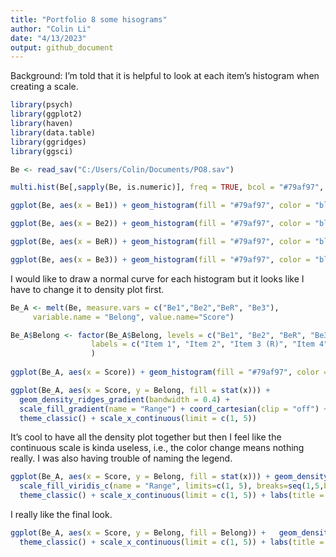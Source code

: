 ```yaml
---
title: "Portfolio 8 some hisograms"
author: "Colin Li"
date: "4/13/2023"
output: github_document
---
```


Background: I'm told that it is helpful to look at each item's histogram when creating a scale. 

```r

library(psych)
library(ggplot2)
library(haven)
library(data.table)
library(ggridges)
library(ggsci)


```

```r

Be <- read_sav("C:/Users/Colin/Documents/PO8.sav")

multi.hist(Be[,sapply(Be, is.numeric)], freq = TRUE, bcol = "#79af97", breaks = 15, main = c("Item 1", "Item 2", "Item 3 (R)", "Item 4"))


```

```r

ggplot(Be, aes(x = Be1)) + geom_histogram(fill = "#79af97", color = "black") + theme_classic() + labs(title = "Item 1") + theme(plot.title = element_text(face = "bold", hjust = 0.5), axis.title.x = element_blank(), axis.title.y = element_blank()) 

ggplot(Be, aes(x = Be2)) + geom_histogram(fill = "#79af97", color = "black") + theme_classic() + labs(title = "Item 2", xlab = "") + theme(plot.title = element_text(face = "bold", hjust = 0.5), axis.title.x = element_blank(), axis.title.y = element_blank()) 

ggplot(Be, aes(x = BeR)) + geom_histogram(fill = "#79af97", color = "black") + theme_classic() + labs(title = "Item 3 (R)", xlab = "") + theme(plot.title = element_text(face = "bold", hjust = 0.5), axis.title.x = element_blank(), axis.title.y = element_blank()) 

ggplot(Be, aes(x = Be3)) + geom_histogram(fill = "#79af97", color = "black") + theme_classic() + labs(title = "Item 4", xlab = "") + theme(plot.title = element_text(face = "bold", hjust = 0.5), axis.title.x = element_blank(), axis.title.y = element_blank()) 


```

I would like to draw a normal curve for each histogram but it looks like I have to change it to density plot first. 

```r


Be_A <- melt(Be, measure.vars = c("Be1","Be2","BeR", "Be3"),
     variable.name = "Belong", value.name="Score")

Be_A$Belong <- factor(Be_A$Belong, levels = c("Be1", "Be2", "BeR", "Be3"),
                  labels = c("Item 1", "Item 2", "Item 3 (R)", "Item 4")
                  )
 
ggplot(Be_A, aes(x = Score)) + geom_histogram(fill = "#79af97", color = "black") + theme_classic() + theme(plot.title = element_text(face = "bold", hjust = 0.5), axis.title.x = element_blank(), axis.title.y = element_blank()) + facet_wrap(~ Belong) + theme(strip.background = element_blank(), strip.text = element_text(size = 10, face = "bold"))

```

```r

ggplot(Be_A, aes(x = Score, y = Belong, fill = stat(x))) +
  geom_density_ridges_gradient(bandwidth = 0.4) +
  scale_fill_gradient(name = "Range") + coord_cartesian(clip = "off") +
  theme_classic() + scale_x_continuous(limit = c(1, 5)) 

```
It's cool to have all the density plot together but then I feel like the continuous scale is kinda useless, i.e., the color change means nothing really. I was also having trouble of naming the legend. 

```r

ggplot(Be_A, aes(x = Score, y = Belong, fill = stat(x))) + geom_density_ridges_gradient(bandwidth = 0.4) +
  scale_fill_viridis_c(name = "Range", limits=c(1, 5), breaks=seq(1,5,by=1))  + coord_cartesian(clip = "off") +
  theme_classic() + scale_x_continuous(limit = c(1, 5)) + labs(title = "Data Distribution of A Short College Belonging Scale") + theme(plot.title = element_text(face = "bold", hjust = 0.5))

```
I really like the final look. 

```r

ggplot(Be_A, aes(x = Score, y = Belong, fill = Belong)) +   geom_density_ridges(fill = "#79af97", alpha = 0.5, bandwidth = 0.4) +
  theme_classic() + scale_x_continuous(limit = c(1, 5)) + labs(title = "Data Distribution of A Short College Belonging Scale") + theme(plot.title = element_text(face = "bold", hjust = 0.5))


```
